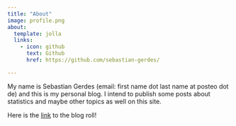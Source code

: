 ```yaml
---
title: "About"
image: profile.png
about:
  template: jolla
  links:
    - icon: github
      text: Github
      href: https://github.com/sebastian-gerdes/

---
```


My name is Sebastian Gerdes (email: first name dot last name at posteo dot de) and this is my personal blog. I intend to publish some posts about statistics and maybe other topics as well on this site. 
 
Here is the [link](index.qmd) to the blog roll!